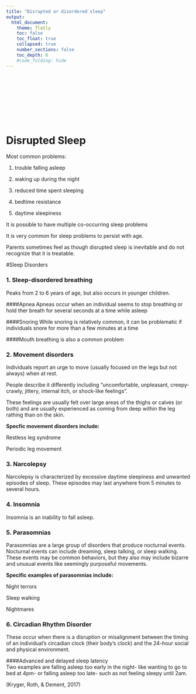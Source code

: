 ```yaml
---
title: "Disrupted or disordered sleep"
output:
  html_document:
    theme: flatly
    toc: false
    toc_float: true
    collapsed: true
    number_sections: false
    toc_depth: 6
    #code_folding: hide
---
```

<style type="text/css">
.title {
  display: none;
}

#getting-started img {
  margin-right: 20px;
}

</style>

<div class="row" style="padding-top: 125px;">
<div class="col-sm-12">





# Disrupted Sleep	
Most common problems: 

1. trouble falling asleep 

2. waking up during the night

3. reduced time spent sleeping

4. bedtime resistance

5. daytime sleepiness 



It is possible to have multiple co-occurring sleep problems  

It is very common for sleep problems to persist with age. 

Parents sometimes feel as though disrupted sleep is inevitable and do not recognize that it is treatable. 


#Sleep Disorders	

### 1. Sleep-disordered breathing
Peaks from 2 to 6 years of age, but
also occurs in younger children.

####Apnea 
Apneas occur when an individual seems to stop breathing or hold ther breath for several seconds at a time while asleep

####Snoring 
While snoring is relatively common, it can be problematic if individuals snore for more
than a few minutes at a time

####Mouth breathing is also a common problem 



### 2. Movement disorders
Individuals report an urge to move (usually focused on the legs but not always) when at rest. 

People describe it differently including "uncomfortable, unpleasant, creepy-crawly, jittery, internal itch, or shock-like feelings". 

These feelings are usually felt over large areas of the thighs or calves (or both) and are usually experienced as coming from deep within the leg rathing than on the skin. 

**Specfic movement disorders include:**

 Restless leg syndrome 
 
Periodic leg movement 

### 3. Narcolepsy
Narcolepsy is characterized by excessive daytime sleepiness and unwanted episodes of sleep. These episodes may last anywhere from 5 minutes to several hours. 


### 4. Insomnia
Insomnia is an inability to fall asleep. 

### 5. Parasomnias
Parasomnias are a large group of disorders that produce nocturnal events. Nocturnal events can include dreaming, sleep talking, or sleep walking. 
These events may be common behaviors, but they also may include bizarre and unusual events like seemingly purposeful movements.

**Specific examples of parasomnias include:**

Night terrors 

Sleep walking 

Nightmares 

### 6. Circadian Rhythm Disorder
These occur when there is a disruption or misalignment between the timing of an individual's circadian clock (their body's clock) and the 24-hour social and physical environment. 

####Advanced and delayed sleep latency  
Two examples are falling asleep too early in the night- like wanting to go to bed at 4pm- or falling asleep too late- such as not feeling sleepy until 2am. 


(Kryger, Roth, & Dement, 2017)

